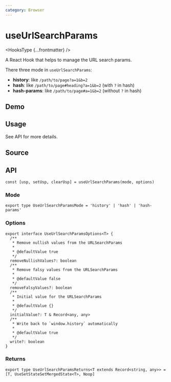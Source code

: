 ```yaml
---
category: Browser
---
```


# useUrlSearchParams


<HooksType {...frontmatter} />

A React Hook that helps to manage the URL search params.

There three mode in `useUrlSearchParams`:

- **history**: like `/path/to/page?a=1&b=2`
- **hash**: like `/path/to/page#heading?a=1&b=2` (with `?` in hash)
- **hash-params**: like `/path/to/page#a=1&b=2` (without `?` in hash)

## Demo


<App />

## Usage

See API for more details.

## Source


<Source />

## API

```tsx
const [usp, setUsp, clearUsp] = useUrlSearchParams(mode, options)
```

### Mode

```tsx
export type UseUrlSearchParamsMode = 'history' | 'hash' | 'hash-params'
```

### Options

```tsx
export interface UseUrlSearchParamsOptions<T> {
  /**
   * Remove nullish values from the URLSearchParams
   *
   * @defaultValue true
   */
  removeNullishValues?: boolean
  /**
   * Remove falsy values from the URLSearchParams
   *
   * @defaultValue false
   */
  removeFalsyValues?: boolean
  /**
   * Initial value for the URLSearchParams
   *
   * @defaultValue {}
   */
  initialValue?: T & Record<any, any>
  /**
   * Write back to `window.history` automatically
   *
   * @defaultValue true
   */
  write?: boolean
}
```

### Returns

```tsx
export type UseUrlSearchParamsReturns<T extends Record<string, any>> = [T, UseSetStateSetMergedState<T>, Noop]
```
